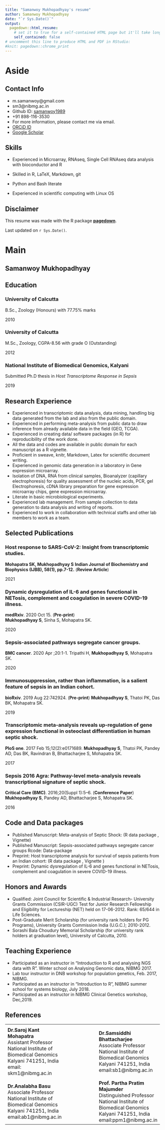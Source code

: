 ```yaml
---
title: "Samanwoy Mukhopadhyay's resume"
author: Samanwoy Mukhopadhyay
date: "`r Sys.Date()`"
output:
  pagedown::html_resume:
    # set it to true for a self-contained HTML page but it'll take longer to render
    self_contained: false
# uncomment this line to produce HTML and PDF in RStudio:
#knit: pagedown::chrome_print
---
```


Aside
==========================================================


Contact Info {#contact}
--------------------------------------------------------------------------------

- <i class="fa fa-envelope"></i> m.samanwoy@gmail.com
- <i class="fa fa-envelope-square"></i> sm3@nibmg.ac.in
- <i class="fa fa-github"></i> Github ID: [samanwoy1989](https://github.com/samanwoy1989)
- <i class="fa fa-phone"></i> +91 898-116-3530
- For more information, please contact me via email.
- [ORCiD ID](https://orcid.org/0000-0002-8660-5670
)
- <i class="fa fa-graduation-cap"></i> [Google Scholar](https://scholar.google.com/citations?user=hvi2rgQAAAAJ&hl=en&oi=sra)

Skills {#skills}
--------------------------------------------------------------------------------

- Experienced in Microarray, RNAseq, Single Cell RNAseq data analysis with bioconductor and R

- Skilled in R, LaTeX, Markdown, git
- Python and Bash literate
- Experienced in scientific computing with Linux OS 


Disclaimer {#disclaimer}
--------------------------------------------------------------------------------

This resume was made with the R package [**pagedown**](https://github.com/rstudio/pagedown).

Last updated on `r Sys.Date()`.



Main
================================================================================

Samanwoy Mukhopadhyay {#title}
--------------------------------------------------------------------------------



Education {data-icon=graduation-cap data-concise=true}
--------------------------------------------------------------------------------

### University of Calcutta
B.Sc., Zoology (Honours) with 77.75% marks

2010

### University of Calcutta
M.Sc., Zoology, CGPA-8.56 with grade O (Outstanding) 

2012

### National Institute of Biomedical Genomics, Kalyani
Submitted Ph.D thesis in *Host Transcriptome Response in Sepsis*

2019

Research Experience {data-icon=laptop}
--------------------------------------------------------------------------------

- Experienced in transcriptomic data analysis, data mining, handling big data generated from the lab and also from the public domain.
- Experienced in performing meta-analysis from public data to draw inference from already available data in the field (GEO, TCGA).
- Experienced in creating data/ software packages (in R) for reproducibility of the work done.
- All the data and codes are available in public domain for each manuscript as a R vignette.
- Proficient in sweave, knitr, Markdown, Latex for scientific document writing.
- Experienced in genomic data generation in a laboratory in Gene expression microarray. 
- Isolation of DNA, RNA from clinical samples, Bioanalyzer (capillary electrophoresis) for quality assessment of the nucleic acids, PCR, gel Electrophoresis, cDNA library preparation for gene expression microarray chips, gene expression microarray. 
- Literate in basic microbiological experiments. 
- Experienced lab management. From sample collection to data generation to data analysis and writing of reports. 
- Experienced to work in collaboration with technical staffs and other lab members to work as a team.

\newpage

Selected Publications {data-icon=file}
--------------------------------------------------------------------------------

###  Host response to SARS-CoV-2: Insight from transcriptomic studies. [<i class="fa fa-link"></i>](http://op.niscair.res.in/index.php/IJBB/article/view/42046)
**Mohapatra SK, Mukhopadhyay S**
**Indian Journal of Biochemistry and Biophysics (IJBB), 58(1), pp.7-12.** (**Review Article**)

2021

###  Dynamic dysregulation of IL-6 and genes functional in NETosis, complement and coagulation in severe COVID-19 illness. [<i class="fa fa-link"></i>](https://www.medrxiv.org/content/10.1101/2020.10.13.20211425v1) 
**medRxiv**. 2020 Oct 15. (**Pre-print**)  
**Mukhopadhyay S**, Sinha S, Mohapatra SK.

2020

### Sepsis-associated pathways segregate cancer groups. [<i class="fa fa-link"></i>](https://bmccancer.biomedcentral.com/articles/10.1186/s12885-020-06774-9) 
**BMC cancer**. 2020 Apr ;20:1-1. 
Tripathi H, **Mukhopadhyay S**, Mohapatra SK.

2020



###  Immunosuppression, rather than inflammation, is a salient feature of sepsis in an Indian cohort. [<i class="fa fa-link"></i>](https://www.biorxiv.org/content/10.1101/742924v1) 
**bioRxiv**. 2019 Aug 22:742924. (**Pre-print**)
**Mukhopadhyay S**, Thatoi PK, Das BK, Mohapatra SK.

2019


###  Transcriptomic meta-analysis reveals up-regulation of gene expression functional in osteoclast differentiation in human septic shock. [<i class="fa fa-link"></i>](https://journals.plos.org/plosone/article?id=10.1371/journal.pone.0171689) 
**PloS one**. 2017 Feb 15;12(2):e0171689.
**Mukhopadhyay S**, Thatoi PK, Pandey AD, Das BK, Ravindran B, Bhattacharjee S, Mohapatra SK.

2017

### Sepsis 2016 Agra: Pathway-level meta-analysis reveals transcriptional signature of septic shock. [<i class="fa fa-link"></i>](https://ccforum.biomedcentral.com/articles/10.1186/s13054-016-1204-x) 
**Critical Care (BMC)**. 2016;20(Suppl 1):5–6. (**Conference Paper**)
**Mukhopadhyay S**, Pandey AD, Bhattacharjee S, Mohapatra SK.

2016





Code and Data packages {data-icon=laptop}
--------------------------------------------
* Published Manuscript: Meta-analysis of Septic Shock: (R data package [<i class="fa fa-link"></i>](https://figshare.com/projects/ssnibmg/18664), Vignette[<i class="fa fa-link"></i>](https://figshare.com/projects/ssnibmg/18664))
* Published Manuscript: Sepsis-associated pathways segregate cancer groups
Rcode: [<i class="fa fa-link"></i>](https://figshare.com/articles/tcnibmgdoc/8118647/5,
https://figshare.com/articles/tcnibmgdoc/8118647/5)
Data-package [<i class="fa fa-link"></i>](https://figshare.com/articles/tcnibmg/8118413/3)
* Preprint: Host transcriptome analysis for survival of sepsis patients from an Indian cohort: (R data package [<i class="fa fa-link"></i>](https://figshare.com/projects/ssnibmgsurv/67721), Vignette
[<i class="fa fa-link"></i>](https://figshare.com/projects/ssnibmgsurv/67721))
* Preprint: Dynamic dysregulation of IL-6 and genes functional in NETosis, complement and coagulation in severe COVID-19 illness. [<i class="fa fa-link"></i>](https://github.com/samanwoy1989/covid-19)

Honors and Awards
------------------------------------

- Qualified: Joint Council for Scientific \& Industrial Research- University Grants Commission (CSIR-UGC) Test for Junior Research Fellowship and Eligibility for Lectureship (NET) held on 17-06-2012. Rank: 65/644 in Life Sciences.
- Post-Graduate Merit Scholarship (for university rank holders for PG Programs), University Grants Commission India (U.G.C.); 2010-2012.
- Sorashi Bala Choudury Memorial Scholarship (for university rank holders at graduation level), University of Calcutta, 2010.


    
Teaching Experience {data-icon=chalkboard-teacher}
--------------------------------------------------------------------------------
- Participated as an instructor in "Introduction to R and analysing NGS data with R". Winter school on Analysing Genomic data, NIBMG 2017.
- Lab tour instructor in DNB workshop for population genetics, Feb. 2017, NIBMG.
- Participated as an instructor in "Introduction to R", NIBMG summer school for systems biology, July 2018.
- Participated as an instructor in NIBMG Clinical Genetics workshop, Dec,2019.

References
---------------------------------------------------

|  	|  	|  	|
|-	|-	|-	|
|  	|  	|  	|
| **Dr.Saroj Kant Mohapatra**<br>Assistant Professor<br>National Institute of<br>Biomedical Genomics<br>Kalyani 741251, India<br>email: skm1@nibmg.ac.in 	|  	| **Dr.Samsiddhi Bhattacharjee**<br>Associate Professor<br>National Institute of<br>Biomedical Genomics<br>Kalyani 741251, India<br>email:sb1@nibmg.ac.in 	|
|  	|  	|  	|
| **Dr.Analabha Basu**<br>Associate Professor<br>National Institute of<br>Biomedical Genomics<br>Kalyani 741251, India<br>email:ab1@nibmg.ac.in 	|  	| **Prof. Partha Pratim Majumder**<br>Distinguished Professor<br>National Institute of<br>Biomedical Genomics<br>Kalyani 741251, India<br>email:ppm1@nibmg.ac.in 	|


<!-- Dr.Saroj Kant Mohapatra -->
<!-- Assistant Professor -->
<!-- National Institute of -->
<!-- Biomedical Genomics -->
<!-- Kalyani 741251, India -->
<!-- email: skm1@nibmg.ac.in -->

<!-- Dr.Samsiddhi Bhattacharjee -->
<!-- Associate Professor -->
<!-- National Institute of -->
<!-- Biomedical Genomics -->
<!-- Kalyani 741251, India -->
<!-- email:sb1@nibmg.ac.in -->

<!-- Dr.Analabha Basu -->
<!-- Associate Professor -->
<!-- National Institute of -->
<!-- Biomedical Genomics -->
<!-- Kalyani 741251, India -->
<!-- email:ab1@nibmg.ac.in	 -->

<!-- Prof. Partha Pratim Majumder -->
<!-- Distinguished Professor -->
<!-- National Institute of -->
<!-- Biomedical Genomics -->
<!-- Kalyani 741251, India -->
<!-- email:ppm1@nibmg.ac.in -->
